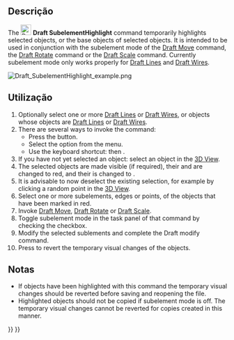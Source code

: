 <languages/>

<div class="mw-translate-fuzzy">
{{Docnav
|[[Draft_Edit/pt-br|Editar]]
|[[Draft_Join/pt-br|Conectar]]
|[[Draft_Workbench/pt-br|Draft]]
|IconL=Draft Edit.svg
|IconR=Draft_Join.svg
|IconC=Workbench_Draft.svg
}}
</div>

{{GuiCommand
|Name=Draft SubelementHighlight
|MenuLocation=Modification → Highlight Subelements
|Workbenches=[[Draft_Workbench|Draft]]
|Shortcut={{KEY|H}} {{KEY|S}}
|Version=0.19
|SeeAlso=[[Draft_Move|Draft Move]], [[Draft_Rotate|Draft Rotate]], [[Draft_Scale|Draft Scale]]
}}

<span id="Description"></span>
==Descrição==

The [[Image:Draft_SubelementHighlight.svg|24px]] '''Draft SubelementHighlight''' command temporarily highlights selected objects, or the base objects of selected objects. It is intended to be used in conjunction with the subelement mode of the [[Draft_Move|Draft Move]] command, the [[Draft_Rotate|Draft Rotate]] command or the [[Draft_Scale|Draft Scale]] command. Currently subelement mode only works properly for [[Draft_Line|Draft Lines]] and [[Draft_Wire|Draft Wires]].

[[Image:Draft_SubelementHighlight_example.png]]
{{Caption|An Arch Wall whose base, a Draft Wire, has been highlighted}}

<span id="Usage"></span>
==Utilização==

# Optionally select one or more [[Draft_Line|Draft Lines]] or [[Draft_Wire|Draft Wires]], or objects whose {{PropertyData|Base}} objects are [[Draft_Line|Draft Lines]] or [[Draft_Wire|Draft Wires]].
# There are several ways to invoke the command:
#* Press the {{Button|[[Image:Draft_SubelementHighlight.svg|16px]] [[Draft_SubelementHighlight|Highlight Subelements]]}} button.
#* Select the {{MenuCommand|Modification → [[Image:Draft_SubelementHighlight.svg|16px]] Highlight Subelements}} option from the menu.
#* Use the keyboard shortcut: {{KEY|H}} then {{KEY|S}}.
# If you have not yet selected an object: select an object in the [[3D_View|3D View]].
# The selected objects are made visible (if required), their {{PropertyView|Line Color}} and {{PropertyView|Point Color}} are changed to red, and their {{PropertyView|Point Size}} is changed to {{Value|10}}.
# It is advisable to now deselect the existing selection, for example by clicking a random point in the [[3D_View|3D View]].
# Select one or more subelements, edges or points, of the objects that have been marked in red.
# Invoke [[Draft_Move|Draft Move]], [[Draft_Rotate|Draft Rotate]] or [[Draft_Scale|Draft Scale]].
# Toggle subelement mode in the task panel of that command by checking the {{MenuCommand|Modify subelements}} checkbox.
# Modify the selected sublements and complete the Draft modify command.
# Press {{KEY|Esc}} to revert the temporary visual changes of the objects.

<span id="Notes"></span>
==Notas==

* If objects have been highlighted with this command the temporary visual changes should be reverted before saving and reopening the file.
* Highlighted objects should not be copied if subelement mode is off. The temporary visual changes cannot be reverted for copies created in this manner.


<div class="mw-translate-fuzzy">
{{Docnav
|[[Draft_Edit/pt-br|Editar]]
|[[Draft_Join/pt-br|Conectar]]
|[[Draft_Workbench/pt-br|Draft]]
|IconL=Draft Edit.svg
|IconR=Draft_Join.svg
|IconC=Workbench_Draft.svg
}}
</div>

{{Draft Tools navi{{#translation:}}}}
{{Userdocnavi{{#translation:}}}}